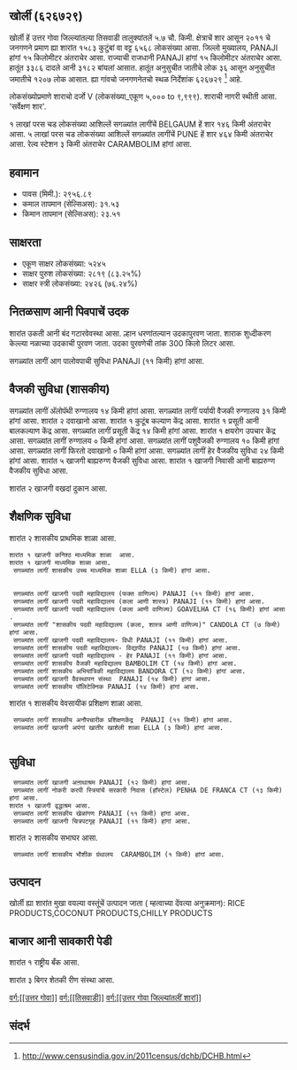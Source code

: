 {{माहितीचौकट भारतीय न्यायक्षेत्र
|प्रकार=शार
|जनगणना २०११_स्थलनिर्देशांक=626729
|स्थानीक_नांव=खोर्ली
|तालुका_नांव=तिसवाडी
|जिल्लो_नांव=उत्तर गोवा
|राज्य_नांव =गोवा
|विभाग=
|जिल्लो =[[उत्तर गोवा]]
|तालुका_नांवे =[[तिसवाडी]]
|लागींचें शार=[[BELGAUM]]
|अक्षांश=
|रेखांश=
|शोधक_स्थान =right
|क्षेत्रफळ_एकूण=5.7
|दर्या सपाटी पसून उंची=
|लोकसंख्या_एकूण=6568
|लोकसंख्या_वर्स=2011
|लोकसंख्या_घनत्व=1152
|लोकसंख्या_पुरूश=3386
|लोकसंख्या_स्त्री=3182
|लिंग_गुणोत्तर=939
|अधिकृत_भाशा=[[कोंकणी, मराठी]]
}}

== खोर्ली (६२६७२९) ==

खोर्ली हें उत्तर गोवा जिल्ल्यांतल्या तिसवाडी तालुक्यांतलें ५.७ चौ. किमी. क्षेत्राचें शार आसून २०११ चे जनगणने प्रमाण ह्या शारांत १५८३ कुटुंबां वा वट्ट ६५६८ लोकसंख्या आसा. जिल्लो मुख्यालय, PANAJI हांगां १५ किलोमीटर अंतराचेर आसा. राज्याची राजधानी PANAJI हांगां १५ किलोमीटर अंतराचेर आसा.   हातूंत ३३८६ दादले आनी ३१८२ बांयलां आसात. हातूंत अनुसुचीत जातीचे लोक ३६ आसून अनुसुचीत जमातीचे १२०७ लोक आसात. ह्या गांवचो जनगणनेतचो स्थळ निर्देशांक ६२६७२९  <ref>http://www.censusindia.gov.in/2011census/dchb/DCHB.html</ref> आहे.

लोकसंख्योप्रमाणे शाराचो दर्जो V (लोकसंख्या_एकूण ५,००० to ९,९९९).
शाराची नागरी स्थीती आसा. 'सर्वेक्षण शार'.

१  लाखां परस चड लोकसंख्या आशिल्लें सगळ्यांत लागींचें BELGAUM हें शार १४६ किमी अंतराचेर आसा. ५  लाखां परस चड लोकसंख्या आशिल्लें सगळ्यांत लागींचें PUNE हें शार ४६४ किमी अंतराचेर आसा. रेल्व स्टेशन ३ किमी अंतराचेर CARAMBOLIM हांगां आसा.


== हवामान ==  
* पावस (मिमी.): २९५६.८९ 
* कमाल तापमान (सेल्सिअस): ३१.५३
* किमान तापमान (सेल्सिअस): २३.५१


== साक्षरता ==  
* एकूण साक्षर लोकसंख्या: ५२४५
* साक्षर पुरुश लोकसंख्या: २८१९ (८३.२५%)
* साक्षर स्त्री लोकसंख्या: २४२६ (७६.२४%)


== नितळसाण आनी पिवपाचें उदक ==  
शारांत उकती आनी बंद गटारवेवस्था आसा.
ल्हान धरणांतल्यान उदकापुरवण जाता. शाराक शुध्दीकरण केल्ल्या नळाच्या उदकाची पुरवण जाता. उदका पुरवणेची तांक 300 किलो लिटर आसा.

सगळ्यांत लागीं आग पालोवपाची सुविधा PANAJI (११ किमी) हांगां आसा.


== वैजकी सुविधा (शासकीय) ==
सगळ्यांत लागीं अ‍ॅलोपॅथी रुग्णालय १४ किमी हांगां आसा.
सगळ्यांत लागीं पर्यायी वैजकी रुग्णालय ३१ किमी हांगां आसा.
शारांत २ दवाखानो आसा.
﻿शारांत १ कुटूंब कल्याण केंद्र आसा.
﻿शारांत १ प्रसूती आनी बालकल्याण केंद्र आसा.
सगळ्यांत लागीं प्रसूती केंद्र १४ किमी हांगां आसा.
﻿शारांत १ क्षयरोग उपचार केंद्र  आसा.
सगळ्यांत लागीं रुग्णालय ० किमी हांगां आसा.
सगळ्यांत लागीं पशुवैजकी रुग्णालय  १० किमी हांगां आसा.
सगळ्यांत लागीं फिरतो दवाखानो ० किमी हांगां आसा.
सगळ्यांत लागीं हेर वैजकीय सुविधा २४ किमी हांगां आसा.
शारांत ५ खाजगी बाह्यरुग्ण वैजकी सुविधा आसा.
﻿शारांत १ खाजगी निवासी आनी बाह्यरुग्ण वैजकीय सुविधा आसा.

शारांत २ खाजगी वखदां दुकान आसा.


== शैक्षणिक सुविधा ==
शारांत २ शासकीय प्राथमिक शाळा आसा.  
 ﻿शारांत १ खाजगी कनिश्ठ माध्यमिक शाळा  आसा.  
 ﻿शारांत १ खाजगी माध्यमिक शाळा आसा.  
  सगळ्यांत लागीं शासकीय उच्च माध्यमिक शाळा ELLA (३ किमी) हांगां आसा.
   
   
  सगळ्यांत लागीं खाजगी पदवी महाविद्यालय (फक्त वाणिज्य) PANAJI (११ किमी) हांगां आसा.
  सगळ्यांत लागीं खाजगी पदवी महाविद्यालय (कला आणी शास्त्र) PANAJI (११ किमी) हांगां आसा.
  सगळ्यांत लागीं खाजगी पदवी महाविद्यालय (कला आणी वाणिज्य) GOAVELHA CT (१६ किमी) हांगां आसा.
  सगळ्यांत लागीं "शासकीय पदवी महाविद्यालय (कला, शास्त्र आणी वाणिज्य)" CANDOLA CT (७ किमी) हांगां आसा.
  सगळ्यांत लागीं खाजगी पदवी महाविद्यालय- विधी PANAJI (११ किमी) हांगां आसा.
  सगळ्यांत लागीं शासकीय पदवी महाविद्यालय- विद्यापीठ PANAJI (१७ किमी) हांगां आसा.
  सगळ्यांत लागीं खाजगी पदवी महाविद्यालय - हेर PANAJI (११ किमी) हांगां आसा.
  सगळ्यांत लागीं शासकीय वैजकी महाविद्यालय BAMBOLIM CT (१४ किमी) हांगां आसा.
  सगळ्यांत लागीं शासकीय अभियांत्रिकी महाविद्यालय BANDORA CT (१२ किमी) हांगां आसा.
  सगळ्यांत लागीं खाजगी वैवस्थापन संस्था  PANAJI (१४ किमी) हांगां आसा.
  सगळ्यांत लागीं शासकीय पॉलिटेक्निक PANAJI (१४ किमी) हांगां आसा.
﻿शारांत १ शासकीय वेवसायीक प्रशिक्षण शाळा आसा.   
  सगळ्यांत लागीं शासकीय अनौपचारीक प्रशिक्षणकेंद्र  PANAJI (११ किमी) हांगां आसा.
  सगळ्यांत लागीं खाजगी अपंगां खातीर खाशेली शाळा ELLA (३ किमी) हांगां आसा.
   


== सुविधा ==
  सगळ्यांत लागीं खाजगी अऩाथाश्रम PANAJI (१२ किमी) हांगां आसा.
  सगळ्यांत लागीं नोकरी करपी स्त्रियांचें सरकारी निवास (हॉस्टेल) PENHA DE FRANCA CT (१३ किमी) हांगां आसा.
 ﻿शारांत १ खाजगी वृद्धाश्रम आसा.  
  सगळ्यांत लागीं शासकीय खेळांगण PANAJI (११ किमी) हांगां आसा.
  सगळ्यांत लागीं खाजगी चित्रपटगृह PANAJI (११ किमी) हांगां आसा.
शारांत २ शासकीय सभाघर आसा.   
  सगळ्यांत लागीं शासकीय भौशीक ग्रंथालय  CARAMBOLIM (१ किमी) हांगां आसा.


== उत्पादन ==
खोर्ली ह्या शारांत मुखा वयल्या वस्तूंचें उत्पादन जाता ( म्हत्वाच्या देंवत्या अनुक्रमान): RICE PRODUCTS,COCONUT PRODUCTS,CHILLY PRODUCTS


== बाजार आनी सावकारी पेडी  ==
﻿शारांत १ राष्ट्रीय बँक आसा.



शारांत ३ बिगर शेतकी रीण संस्था आसा.



[[वर्ग:[[उत्तर गोवा]]]]
[[वर्ग:[[तिसवाडी]]]]
[[वर्ग:[[उत्तर गोवा जिल्ल्यांतलीं शारां]]]]


== संदर्भ ==
 


